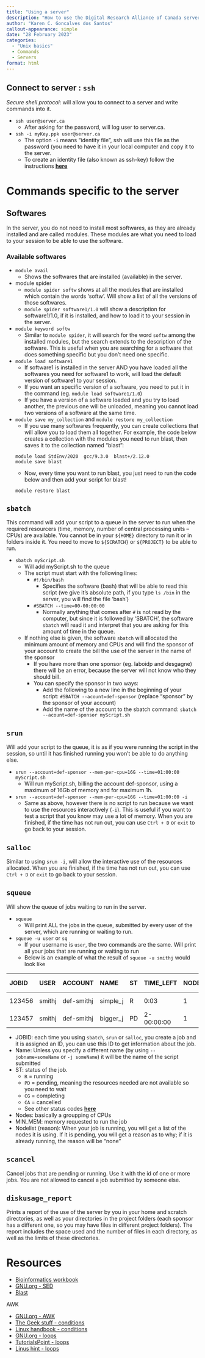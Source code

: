 ```yaml
---
title: "Using a server"
description: "How to use the Digital Research Alliance of Canada servers"
author: "Karen C. Goncalves dos Santos"
callout-appearance: simple
date: "28 February 2023"
categories:
  - "Unix basics"
  - Commands
  - Servers
format: html
---
```



## Connect to server : `ssh`

*Secure shell protocol*: will allow you to connect to a server and write commands into it.

- `ssh user@server.ca`
	- After asking for the password, will log user to server.ca.
- `ssh -i myKey.ppk user@server.ca`
	- The option `-i` means "identity file", ssh will use this file as the password (you need to have it in your local computer and copy it to the server.
	- To create an identity file (also known as ssh-key) follow the instructions <span style="font-weight: bold; text-decoration: underline">[here](https://docs.alliancecan.ca/wiki/Generating_SSH_keys_in_Windows)</span>


# Commands specific to the server

## Softwares

In the server, you do not need to install most softwares, as they are already installed and are called modules. These modules are what you need to load to your session to be able to use the software.

### Available softwares

- `module avail`
	- Shows the softwares that are installed (available) in the server.
- module spider
	- `module spider softw` shows at all the modules that are installed which contain the words 'softw'. Will show a list of all the versions of those softwares.
	- `module spider software1/1.0` will show a description for software1/1.0, if it is installed,  and how to load it to your session in the server.
- `module keyword softw`
	- Similar to `module spider`, it will search for the word `softw` among the installed modules, but the search extends to the description of the software. This is useful when you are searching for a software that does something specific but you don't need one specific.
- `module load software1`
	- If software1 is installed in the server AND you have loaded all the softwares you need for software1 to work, will load the default version of software1 to your session.
	- If you want an specific version of a software, you need to put it in the command (eg. `module load software1/1.0`)
	- If you have a version of a software loaded and you try to load another, the previous one will be unloaded, meaning you cannot load two versions of a software at the same time.
- `module save my_collection` and `module restore my_collection`
	- If you use many softwares frequently, you can create collections that will allow you to load them all together. For example, the code below creates a collection with the modules you need to run blast, then saves it to the collection named "blast":
	```
	module load StdEnv/2020  gcc/9.3.0  blast+/2.12.0
	module save blast
	```
	- Now, every time you want to run blast, you just need to run the code below and then add your script for blast!
	```
	module restore blast
	```

## `sbatch`

This command will add your script to a queue in the server to run when the required resourcers (time, memory, number of central processing units -- CPUs) are available. You cannot be in your `${HOME}` directory to run it or in folders inside it. You need to move to `${SCRATCH}` or `${PROJECT}` to be able to run.

- `sbatch myScript.sh`
	- Will add myScript.sh to the queue
	- The script must start with the following lines:
		- `#!/bin/bash`
			- Specifies the software (bash) that will be able to read this script (we give it's absolute path, if you type `ls /bin` in the server, you will find the file 'bash')
		- `#SBATCH --time=00-00:00:00`
			- Normally anything that comes after `#` is not read by the computer, but since it is followed by 'SBATCH', the software `sbatch` will read it and interpret that you are asking for this amount of time in the queue.
	- If nothing else is given, the software `sbatch` will allocated the minimum amount of memory and CPUs and will find the sponsor of your account to create the bill the use of the server in the name of the sponsor
		- If you have more than one sponsor (eg. laboidp and desgagne) there will be an error, because the server will not know who they should bill.
		- You can specify the sponsor in two ways:
			- Add the following to a new line in the beginning of your script: `#SBATCH --acount=def-sponsor` (replace "sponsor" by the sponsor of your account)
			- Add the name of the account to the sbatch command: `sbatch --acount=def-sponsor myScript.sh`

## `srun`

Will add your script to the queue, it is as if you were running the script in the session, so until it has finished running you won't be able to do anything else.

- `srun --account=def-sponsor --mem-per-cpu=16G --time=01:00:00 myScript.sh`
	- Will run myScript.sh, billing the account def-sponsor, using a maximum of 16Gb of memory and for maximum 1h.
- `srun --account=def-sponsor --mem-per-cpu=16G --time=01:00:00 -i`
	- Same as above, however there is no script to run because we want to use the resources interactively (`-i`). This is useful if you want to test a script that you know may use a lot of memory. When you are finished, if the time has not run out, you can use `Ctrl + D` or `exit` to go back to your session.

## `salloc`

Similar to using `srun -i`, will allow the interactive use of the resources allocated. When you are finished, if the time has not run out, you can use `Ctrl + D` or `exit` to go back to your session.

## `squeue`

Will show the queue of jobs waiting to run in the server.

- `squeue`
	- Will print ALL the jobs in the queue, submitted by every user of the server, which are running or waiting to run.

- `squeue -u user` or `sq`
	- If your username is `user`, the two commands are the same. Will print all your jobs that are running or waiting to run
	- Below is an example of what the result of `squeue -u smithj` would look like
	
|JOBID    |USER     |ACCOUNT   |NAME    |ST|TIME_LEFT |NODES|CPUS|GRES  |MIN_MEM|NODELIST (REASON)|
|:--------|:--------|:---------|:-------|:-|:---------|:----|:---|:-----|:------|:----------------|
|123456   |smithj   |def-smithj|simple_j|R |0:03      | 1   |1   |(null)|4G     |cdr234     (None)|
| 123457  |smithj   |def-smithj|bigger_j|PD|2-00:00:00| 1   | 16 |(null)| 16G   |       (Priority)|
	 
- JOBID: each time you using `sbatch`, `srun` or `salloc`, you create a job and it is assigned an ID, you can use this ID to get information about the job.
- Name: Unless you specify a different name (by using `--jobname=someName` or `-j someName`) it will be the name of the script submitted
- ST: status of the job. 
	- `R` = running
	- `PD` = pending, meaning the resources needed are not available so you need to wait
	- `CG` = completing
	- `CA` = cancelled
	- See other status codes <span style="font-weight: bold; text-decoration: underline">[here](https://slurm.schedmd.com/squeue.html#lbAG)</span>
- Nodes: basically a groupping of CPUs
- MIN_MEM: memory requested to run the job
- Nodelist (reason): When your job is running, you will get a list of the nodes it is using. If it is pending, you will get a reason as to why; if it is already running, the reason will be "none"

## `scancel`

Cancel jobs that are pending or running. Use it with the id of one or more jobs. You are not allowed to cancel a job submitted by someone else.

## `diskusage_report`

Prints a report of the use of the server by you in your home and scratch directories, as well as your directories in the project folders (each sponsor has a different one, so you may have files in different project folders). The report includes the space used and the number of files in each directory, as well as the limits of these directories.

# Resources

- [Bioinformatics workbook](https://bioinformaticsworkbook.org/list.html#gsc.tab=0)
- [GNU.org - SED](https://www.gnu.org/software/sed/)
- [Blast](https://www.ncbi.nlm.nih.gov/books/NBK279684/)

AWK

 - [GNU.org - AWK](https://www.gnu.org/software/gawk/manual/gawkworkflow/html_node/index.html)
 - [The Geek stuff - conditions](https://www.thegeekstuff.com/2010/02/awk-conditional-statements/)
 - [Linux handbook - conditions](https://linuxhandbook.com/awk-if-else/)
 - [GNU.org - loops](https://www.gnu.org/software/gawk/manual/html_node/For-Statement.html)
 - [TutorialsPoint - loops](https://www.tutorialspoint.com/awk/awk_loops.htm)
 - [Linus hint - loops](https://linuxhint.com/for_loop_awk_command/)
